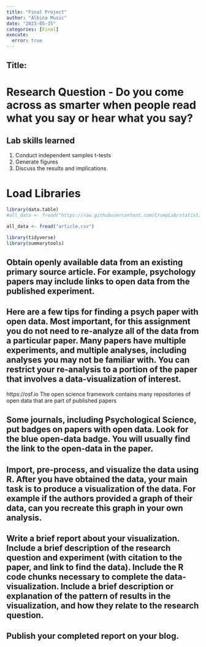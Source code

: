 ```yaml
---
title: "Final Project"
author: "Albina Music"
date: "2023-05-15"
categories: [Final]
execute: 
  error: true
---
```


## Title:

# Research Question - Do you come across as smarter when people read what you say or hear what you say?

## Lab skills learned
1. Conduct independent samples t-tests
2. Generate figures
3. Discuss the results and implications

# Load Libraries
```r
library(data.table)
#all_data <- fread("https://raw.githubusercontent.com/CrumpLab/statisticsLab/master/data/SchroederEpley2015data.csv")

all_data <- fread("article.csv") 
```


```r
library(tidyverse)
library(summarytools)
```

## Obtain openly available data from an existing primary source article. For example, psychology papers may include links to open data from the published experiment.

## Here are a few tips for finding a psych paper with open data. Most important, for this assignment you do not need to re-analyze all of the data from a particular paper. Many papers have multiple experiments, and multiple analyses, including analyses you may not be familiar with. You can restrict your re-analysis to a portion of the paper that involves a data-visualization of interest.

https://osf.io The open science framework contains many repositories of open data that are part of published papers

## Some journals, including Psychological Science, put badges on papers with open data. Look for the blue open-data badge. You will usually find the link to the open-data in the paper.

## Import, pre-process, and visualize the data using R. After you have obtained the data, your main task is to produce a visualization of the data. For example if the authors provided a graph of their data, can you recreate this graph in your own analysis.

## Write a brief report about your visualization. Include a brief description of the research question and experiment (with citation to the paper, and link to find the data). Include the R code chunks necessary to complete the data-visualization. Include a brief description or explanation of the pattern of results in the visualization, and how they relate to the research question.

## Publish your completed report on your blog.


